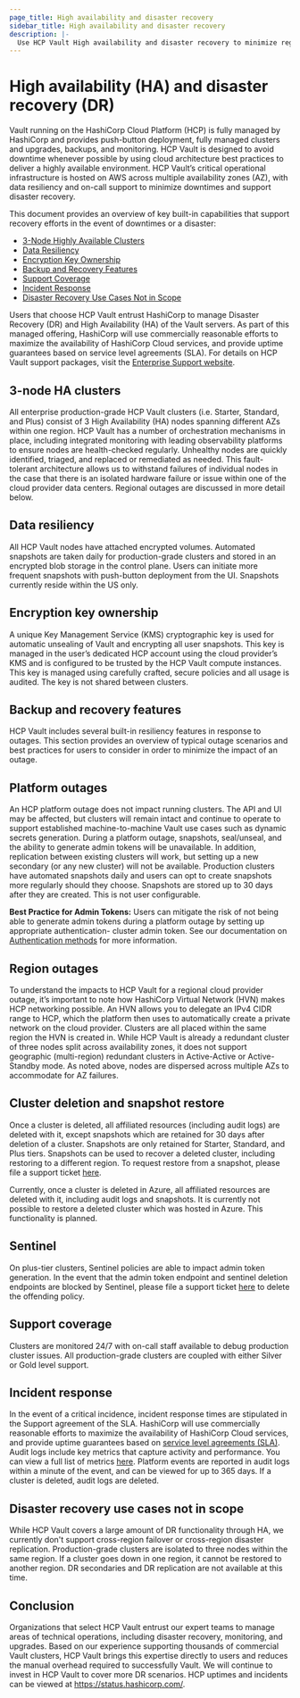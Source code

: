 ```yaml
---
page_title: High availability and disaster recovery
sidebar_title: High availability and disaster recovery
description: |-
  Use HCP Vault High availability and disaster recovery to minimize regional outages.
---
```


# High availability (HA) and disaster recovery (DR)

Vault running on the HashiCorp Cloud Platform (HCP) is fully managed by HashiCorp and
provides push-button deployment, fully managed clusters and upgrades, backups, and
monitoring.
HCP Vault is designed to avoid downtime whenever possible by using cloud architecture best
practices to deliver a highly available environment. HCP Vault’s critical operational
infrastructure is hosted on AWS across multiple availability zones (AZ), with data resiliency and
on-call support to minimize downtimes and support disaster recovery.

This document provides an overview of key built-in capabilities that support recovery efforts in
the event of downtimes or a disaster:

* [3-Node Highly Available Clusters](#3-node-highly-available-clusters)
* [Data Resiliency](#data-resiliency)
* [Encryption Key Ownership](#encryption-key-ownership)
* [Backup and Recovery Features](#backup-and-recovery-features)
* [Support Coverage](#support-coverage)
* [Incident Response](#incident-response)
* [Disaster Recovery Use Cases Not in Scope](#disaster-recovery-use-cases-not-in-scope)

Users that choose HCP Vault entrust HashiCorp to manage Disaster Recovery (DR) and High
Availability (HA) of the Vault servers. As part of this managed offering, HashiCorp will use
commercially reasonable efforts to maximize the availability of HashiCorp Cloud services, and
provide uptime guarantees based on service level agreements (SLA). For details on HCP Vault
support packages, visit the [Enterprise Support website](https://www.hashicorp.com/customer-success/enterprise-support).

## 3-node HA clusters

All enterprise production-grade HCP Vault clusters (i.e. Starter, Standard, and Plus) consist of
3 High Availability (HA) nodes spanning different AZs within one region. HCP Vault has a
number of orchestration mechanisms in place, including integrated monitoring with leading
observability platforms to ensure nodes are health-checked regularly. Unhealthy nodes are
quickly identified, triaged, and replaced or remediated as needed.
This fault-tolerant architecture allows us to withstand failures of individual nodes in the case that there is an
isolated hardware failure or issue within one of the cloud provider data centers. Regional
outages are discussed in more detail below.

## Data resiliency

All HCP Vault nodes have attached encrypted volumes. Automated snapshots are taken daily
for production-grade clusters and stored in an encrypted blob storage in the control plane.
Users can initiate more frequent snapshots with push-button deployment from the UI.
Snapshots currently reside within the US only.

## Encryption key ownership
A unique Key Management Service (KMS) cryptographic key is used for automatic unsealing of
Vault and encrypting all user snapshots. This key is managed in the user’s dedicated
HCP account using the cloud provider’s KMS and is configured to be trusted by the HCP Vault
compute instances. This key is managed using carefully crafted, secure policies and all usage
is audited. The key is not shared between clusters.

## Backup and recovery features

HCP Vault includes several built-in resiliency features in response to outages. This section
provides an overview of typical outage scenarios and best practices for users to consider
in order to minimize the impact of an outage.

## Platform outages

An HCP platform outage does not impact running clusters. The API and UI may be affected,
but clusters will remain intact and continue to operate to support established
machine-to-machine Vault use cases such as dynamic secrets generation. During a platform
outage, snapshots, seal/unseal, and the ability to generate admin tokens will be unavailable. In
addition, replication between existing clusters will work, but setting up a new secondary (or any
new cluster) will not be available.
Production clusters have automated snapshots daily and users can opt to create
snapshots more regularly should they choose. Snapshots are stored up to 30 days after they
are created. This is not user configurable.

**Best Practice for Admin Tokens:** Users can mitigate the risk of not being able
to generate admin tokens during a platform outage by setting up appropriate authentication-
cluster admin token. See our documentation on [Authentication methods](/vault/tutorials/cloud/vault-auth-method) for more information.

## Region outages

To understand the impacts to HCP Vault for a regional cloud provider outage, it’s important to note
how HashiCorp Virtual Network (HVN) makes HCP networking possible. An HVN allows you to
delegate an IPv4 CIDR range to HCP, which the platform then uses to automatically create a
private network on the cloud provider. Clusters are all placed within the same region the HVN is
created in. While HCP Vault is already a redundant cluster of three nodes split across
availability zones, it does not support geographic (multi-region) redundant clusters in
Active-Active or Active-Standby mode. As noted above, nodes are dispersed across multiple
AZs to accommodate for AZ failures.

## Cluster deletion and snapshot restore

Once a cluster is deleted, all affiliated resources (including audit logs) are
deleted with it, except snapshots which are retained for 30 days after deletion of a cluster. Snapshots are only retained for Starter, Standard, and Plus tiers. Snapshots can be used to recover a deleted cluster, including restoring to a different region. To request restore from a snapshot, please file a support ticket [here](https://support.hashicorp.com/hc/en-us/requests/new).

<Note>

Currently, once a cluster is deleted in Azure, all affiliated resources are
deleted with it, including audit logs and snapshots. It is currently not
possible to restore a deleted cluster which was hosted in Azure. This
functionality is planned.

</Note>

## Sentinel

On plus-tier clusters, Sentinel policies are able to impact admin token generation. In the event that the admin token endpoint and sentinel deletion endpoints are blocked by Sentinel, please file a support ticket [here](https://support.hashicorp.com/hc/en-us/requests/new) to delete the offending policy.

## Support coverage

Clusters are monitored 24/7 with on-call staff available to debug production cluster issues. All
production-grade clusters are coupled with either Silver or Gold level support.

## Incident response

In the event of a critical incidence, incident response times are stipulated in the Support
agreement of the SLA. HashiCorp will use commercially reasonable efforts to maximize the
availability of HashiCorp Cloud services, and provide uptime guarantees based on [service level
agreements (SLA)](https://www.hashicorp.com/customer-success/enterprise-support). Audit logs include key metrics that capture activity and performance. You
can view a full list of metrics [here](/vault/tutorials/cloud-monitoring/vault-metrics-guide#sealed-status-vault-core-unsealed). Platform events are reported in audit logs within a minute of
the event, and can be viewed for up to 365 days. If a cluster is deleted, audit logs are deleted.

## Disaster recovery use cases not in scope

While HCP Vault covers a large amount of DR functionality through HA, we currently don't support cross-region failover or cross-region disaster replication. Production-grade clusters
are isolated to three nodes within the same region. If a cluster goes down in one region,
it cannot be restored to another region. DR secondaries and DR replication are not
available at this time.

## Conclusion

Organizations that select HCP Vault entrust our expert teams to manage areas of technical
operations, including disaster recovery, monitoring, and upgrades. Based on our experience
supporting thousands of commercial Vault clusters, HCP Vault brings this expertise directly to
users and reduces the manual overhead required to successfully Vault. We will continue to
invest in HCP Vault to cover more DR scenarios. HCP uptimes and incidents can be viewed at
https://status.hashicorp.com/.
